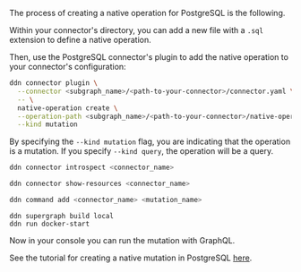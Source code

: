 The process of creating a native operation for PostgreSQL is the following.

Within your connector's directory, you can add a new file with a `.sql` extension to define a native operation.

Then, use the PostgreSQL connector's plugin to add the native operation to your connector's configuration:

```sh title="Then, use the PostgreSQL connector's plugin to add the native operation to your connector's configuration:"
ddn connector plugin \
  --connector <subgraph_name>/<path-to-your-connector>/connector.yaml \
  -- \
  native-operation create \
  --operation-path <subgraph_name>/<path-to-your-connector>/native-operations/<operation_type>/<operation_name>.sql \
  --kind mutation
```

By specifying the `--kind mutation` flag, you are indicating that the operation is a mutation. If you specify
`--kind query`, the operation will be a query.

```sh title="Introspect your PostgreSQL instance:"
ddn connector introspect <connector_name>
```

```sh title="Show the found resources:"
ddn connector show-resources <connector_name>
```

```sh title="Then, add your model:"
ddn command add <connector_name> <mutation_name>
```

```title="Build and serve your supergraph API:"
ddn supergraph build local
ddn run docker-start
```

Now in your console you can run the mutation with GraphQL.

See the tutorial for creating a native mutation in PostgreSQL [here](#via-native-mutation-tutorials).
